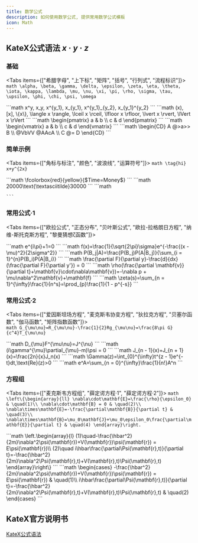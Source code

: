 ```yaml
---
title: 数学公式
description: 如何使用数学公式, 提供常用数学公式模板
icon: Math
---
```



## KateX公式语法 $x·y·z$

### 基础

<Tabs items={["希腊字母", "上下标", "矩阵", "括号", "行列式", "流程标识"]}>
  <Tab value="希腊字母">
    ```math
    \alpha, \beta, \gamma, \delta, \epsilon, \zeta, \eta, \theta, \iota, \kappa, \lambda, \mu, \nu, \xi, \pi, \rho, \sigma, \tau, \upsilon, \phi, \chi, \psi, \omega
    ```
  </Tab>
  
  <Tab value="上下标">
    ```math
    x^y, x_y, x^{y_1}, x_{y_1}, x^{y_1}_{y_2}, x_{y_1}^{y_2}
    ```
  </Tab>

  <Tab value="括号">
    ```math
    (x), [x], \{x\}, \langle x \rangle, \lceil x \rceil, \lfloor x \rfloor, \lvert x \rvert, \lVert x \rVert
    ```
  </Tab>

  <Tab value="矩阵">
    ```math
    \begin{pmatrix}
    a & b \\
    c & d
    \end{pmatrix}
    ```
  </Tab>

  <Tab value="行列式">
    ```math
    \begin{vmatrix}
    a & b \\
    c & d 
    \end{vmatrix}
    ```
  </Tab>

  <Tab value="流程标识">
    ```math
    \begin{CD}
      A @>a>> B \\
    @VbVV @AAcA \\
      C @= D
    \end{CD}
    ```
  </Tab>
</Tabs>


### 简单示例

<Tabs items={["角标与标注", "颜色", "波浪线", "运算符号"]}>
  <Tab value="角标与标注">
    ```math
    \tag{hi} x+y^{2x}
    ```
  </Tab>

  <Tab value="颜色">
    ```math
    \fcolorbox{red}{yellow}{$Time=Money$}
    ```
  </Tab>

  <Tab value="波浪线">
    ```math
    20000\text{\textasciitilde}30000
    ```
  </Tab>

  <Tab value="运算符号">
    ```math
    
    ```
  </Tab>
</Tabs>

### 常用公式·1

<Tabs items={["欧拉公式", "正态分布", "贝叶斯公式", "欧拉-拉格朗日方程", "纳维-斯托克斯方程", "黎曼猜想ζ函数"]}>

  <Tab value="欧拉公式">
    ```math
    e^{i\pi}+1=0
    ```
  </Tab>

  <Tab value="正态分布">
    ```math
    f(x)=\frac{1}{\sqrt{2\pi}\sigma}e^{-\frac{(x - \mu)^2}{2\sigma^2}}
    ```
  </Tab>

  <Tab value="贝叶斯公式">    
    ```math
    P(B_j|A)=\frac{P(B_j)P(A|B_j)}{\sum_{i = 1}^{n}P(B_i)P(A|B_i)}
    ```
  </Tab>

  <Tab value="欧拉-拉格朗日方程">     
    ```math
    \frac{\partial F}{\partial y}-\frac{d}{dx}(\frac{\partial F}{\partial y'}) = 0
    ```
  </Tab>

  <Tab value="纳维-斯托克斯方程"> 
    ```math
    \rho(\frac{\partial \mathbf{v}}{\partial t}+\mathbf{v}\cdot\nabla\mathbf{v})=-\nabla p + \mu\nabla^2\mathbf{v}+\mathbf{f}
    ```
  </Tab>

  <Tab value="黎曼猜想ζ函数">     
    ```math
    \zeta(s)=\sum_{n = 1}^{\infty}\frac{1}{n^s}=\prod_{p}\frac{1}{1 - p^{-s}}
    ```
  </Tab>

</Tabs>

### 常用公式·2

<Tabs items={["爱因斯坦场方程", "麦克斯韦协变方程", "狄拉克方程", "贝塞尔函数", "伽马函数", "矩阵指数函数"]}>
  <Tab value="爱因斯坦场方程">        
    ```math
    G_{\mu\nu}=R_{\mu\nu}-\frac{1}{2}Rg_{\mu\nu}=\frac{8\pi G}{c^4}T_{\mu\nu}
    ```
  </Tab>

  <Tab value="麦克斯韦协变方程">      
    ```math
    D_{\mu}F^{\mu\nu}=J^{\nu}
    ```
  </Tab>

  <Tab value="狄拉克方程">  
    ```math
    (i\gamma^{\mu}\partial_{\mu}-m)\psi = 0
    ```
  </Tab>

  <Tab value="贝塞尔函数">    
    ```math
    J_{n - 1}(x)+J_{n + 1}(x)=\frac{2n}{x}J_n(x)
    ```
  </Tab>

  <Tab value="伽马函数">      
    ```math
    \Gamma(z)=\int_{0}^{\infty}t^{z - 1}e^{-t}dt,\text{Re}(z)>0
    ```
  </Tab>

  <Tab value="矩阵指数函数">        
    ```math
    e^A=\sum_{n = 0}^{\infty}\frac{1}{n!}A^n
    ```
  </Tab>
</Tabs>

### 方程组

<Tabs items={["麦克斯韦方程组", "薛定谔方程·1", "薛定谔方程·2"]}>
  <Tab value="麦克斯韦方程组">
    ```math
    \left\{\begin{array}{ll}
    \nabla\cdot\mathbf{E}=\frac{\rho}{\epsilon_0} & \quad(1)\\
    \nabla\cdot\mathbf{B} = 0 & \quad(2)\\
    \nabla\times\mathbf{E}=-\frac{\partial\mathbf{B}}{\partial t} & \quad(3)\\
    \nabla\times\mathbf{B}=\mu_0\mathbf{J}+\mu_0\epsilon_0\frac{\partial\mathbf{E}}{\partial t} & \quad(4)
    \end{array}\right.
    ```
  </Tab>

  <Tab value="薛定谔方程·1">
    ```math
    \left.\begin{array}{l}
    (1)\quad-\frac{\hbar^2}{2m}\nabla^2\psi(\mathbf{r})+V(\mathbf{r})\psi(\mathbf{r}) = E\psi(\mathbf{r})\\
    (2)\quad i\hbar\frac{\partial\Psi(\mathbf{r},t)}{\partial t}=-\frac{\hbar^2}{2m}\nabla^2\Psi(\mathbf{r},t)+V(\mathbf{r},t)\Psi(\mathbf{r},t)  
    \end{array}\right\}
    ```
  </Tab>

  <Tab value="薛定谔方程2">
    ```math
    \begin{cases}
    -\frac{\hbar^2}{2m}\nabla^2\psi(\mathbf{r})+V(\mathbf{r})\psi(\mathbf{r}) = E\psi(\mathbf{r}) & \quad(1)\\
    i\hbar\frac{\partial\Psi(\mathbf{r},t)}{\partial t}=-\frac{\hbar^2}{2m}\nabla^2\Psi(\mathbf{r},t)+V(\mathbf{r},t)\Psi(\mathbf{r},t) & \quad(2)
    \end{cases}
    ```
  </Tab>
</Tabs>

## KateX官方说明书
[KateX公式语法](https://katex.org/docs/supported.html)